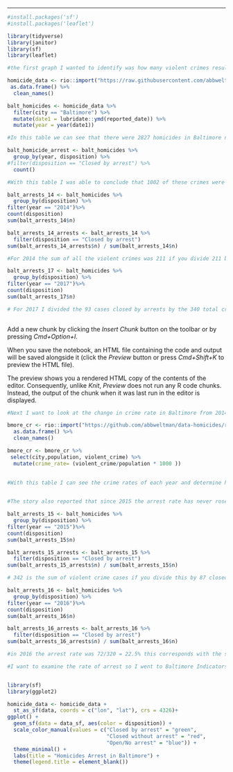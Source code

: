 ---

```r
#install.packages('sf')
#install.packages('leaflet')

library(tidyverse)
library(janitor)
library(sf)
library(leaflet)

```

```r

#the first graph I wanted to identify was how many violent crimes resulted in arrests in Baltimore and what percent of violentcrimes actually resulted in arrests. 

homicide_data <- rio::import("https://raw.githubusercontent.com/abbweltman/data-homicides/master/homicide-data.csv") %>% 
 as.data.frame() %>% 
  clean_names()

balt_homicides <- homicide_data %>%
  filter(city == "Baltimore") %>% 
  mutate(date1 = lubridate::ymd(reported_date)) %>% 
  mutate(year = year(date1))

#In this table we can see that there were 2827 homicides in Baltimore now I want to see how many of these crimes resulted in an arrests. 

balt_homicide_arrest <- balt_homicides %>%
  group_by(year, disposition) %>% 
#filter(disposition == "Closed by arrest") %>% 
  count()

#With this table I was able to conclude that 1002 of these crimes were closed by arrest. Then If I divide 1002 by 2827 I get a percent of 35.44% of these homicides resulting in a arrest. In the story they say fewer then 27%. So now I will take this table and apply it to the years highlighted in the story

balt_arrests_14 <- balt_homicides %>%
  group_by(disposition) %>% 
filter(year == "2014")%>%
count(disposition)
sum(balt_arrests_14$n)

balt_arrests_14_arrests <- balt_arrests_14 %>% 
  filter(disposition == "Closed by arrest")
sum(balt_arrests_14_arrests$n) / sum(balt_arrests_14$n)

#For 2014 the sum of all the violent crimes was 211 if you divide 211 by the amount of crimes closed by arrests 86 you get an arrest rate of 40.7% this represents the 41% of arrests mentioned in the story. 

balt_arrests_17 <- balt_homicides %>%
  group_by(disposition) %>% 
filter(year == "2017")%>%
count(disposition)
sum(balt_arrests_17$n)

# For 2017 I divided the 93 cases closed by arrests by the 340 total crimes to get an arrest rate in 2017 of which is where the story got the 27%. Therefore since 2014 rate of arrests in Baltimore has dropped 14 percentage points which is what was stated in the story as well. 
  
```

Add a new chunk by clicking the *Insert Chunk* button on the toolbar or by pressing *Cmd+Option+I*.

When you save the notebook, an HTML file containing the code and output will be saved alongside it (click the *Preview* button or press *Cmd+Shift+K* to preview the HTML file). 

The preview shows you a rendered HTML copy of the contents of the editor. Consequently, unlike *Knit*, *Preview* does not run any R code chunks. Instead, the output of the chunk when it was last run in the editor is displayed.
```r
#Next I want to look at the change in crime rate in Baltimore from 2014-2018 becasue the article referenced a spike in crime after 2015 and by looking at the crime rate of each year in Baltimore from before that year until when the article was posted we can see if this trend exists in the data. I created my own data table from FBI database, voilent crime known by law enforcement. 

bmore_cr <- rio::import("https://github.com/abbweltman/data-homicides/raw/master/Baltimore%20Crime%20Rate%20Data-2.xlsx")  %>%
  as.data.frame() %>% 
  clean_names()

bmore_cr <- bmore_cr %>%
 select(city,population, violent_crime) %>%
  mutate(crime_rate= (violent_crime/population * 1000 )) 

   
#With this table I can see the crime rates of each year and determine how many percentage points it changed each year from this code I can determine that there was gradual increase in Violent crime after 2015. From this chart is says the highest crime rate was in 2017. 
     
```


```r
#The story also reported that since 2015 the arrest rate has never rose about 30% so now we will look at the 2015 through 2018 when the story was published to see if the percent of arrests ever rose above 30% 

balt_arrests_15 <- balt_homicides %>%
  group_by(disposition) %>% 
filter(year == "2015")%>%
count(disposition)
sum(balt_arrests_15$n)

balt_arrests_15_arrests <- balt_arrests_15 %>% 
  filter(disposition == "Closed by arrest")
sum(balt_arrests_15_arrests$n) / sum(balt_arrests_15$n)

# 342 is the sum of violent crime cases if you divide this by 87 closed cases I get a arrest rate of 25% this the arrest rate dropped 15 percentage points from 2014 indicated before in the 2014 arrest table and also in the story. 25% is lower than the 30% the story said was not passed since then. 

balt_arrests_16 <- balt_homicides %>%
  group_by(disposition) %>% 
filter(year == "2016")%>%
count(disposition)
sum(balt_arrests_16$n)

balt_arrests_16_arrests <- balt_arrests_16 %>% 
  filter(disposition == "Closed by arrest")
sum(balt_arrests_16_arrests$n) / sum(balt_arrests_16$n)

#in 2016 the arrest rate was 72/320 = 22.5% this corresponds with the story. We also know the next value in 2017 is 27% which also makes the story correct. This was the last year aviailable in the data.  

```





```r
#I want to examine the rate of arrest so I went to Baltimore Indicators Alliance and pulled the Number of arrests per 1000 residents in Baltimore. 


library(sf)
library(ggplot2)

homicide_data <- homicide_data +
  st_as_sf(data, coords = c("lon", "lat"), crs = 4326)+
ggplot() +
  geom_sf(data = data_sf, aes(color = disposition)) +
  scale_color_manual(values = c("Closed by arrest" = "green", 
                                "Closed without arrest" = "red", 
                                "Open/No arrest" = "blue")) +
  theme_minimal() +
  labs(title = "Homicides Arrest in Baltimore") +
  theme(legend.title = element_blank())

```

